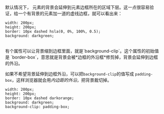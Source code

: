 默认情况下， 元素的背景会延伸到元素边框所在的区域下层。这一点很容易验证，给一个有背景的元素加一道的虚线边框，就可以看出来：

```
width: 200px;
height: 200px;
border: 10px dashed hsla(0, 0%, 100%, 0.5);
background: darkgreen;
```

<div
  style={{
    width: 200,
    height: 200,
    border: "10px dashed hsla(0, 0%, 100%, 0.5)",
    background: "darkgreen",
  }}
></div>

<br />
有个属性可以让背景缩到边框里面，就是`background-clip`。这个属性的初始值是 `border-box`，意思就是背景会被*边框的外沿框*修剪掉，背景会延伸到边框的外沿。

如果不希望背景延伸到边框外沿，可以把`background-clip`的值写成 `padding-box`，这样浏览器就会用*内边距的外沿*，把背景裁切掉。

```
width: 200px;
height: 200px;
border: 10px dashed darkorange;
background: darkgreen;
background-clip: padding-box;
```

<div
  style={{
    width: 200,
    height: 200,
    border: "10px dashed darkorange",
    background: "darkgreen",
    backgroundClip: "padding-box",
  }}
></div>
